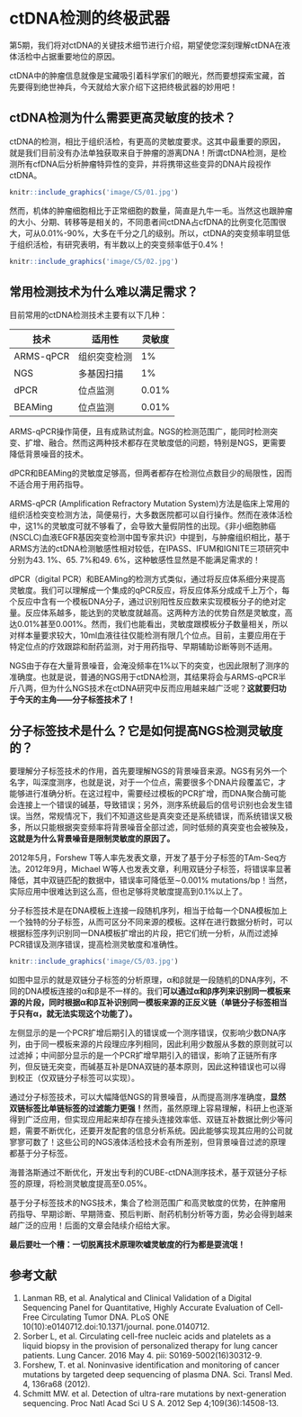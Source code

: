 # ctDNA检测的终极武器{#ultimate-weapon}

第5期，我们将对ctDNA的关键技术细节进行介绍，期望使您深刻理解ctDNA在液体活检中占据重要地位的原因。

ctDNA中的肿瘤信息就像是宝藏吸引着科学家们的眼光，然而要想探索宝藏，首先要得到绝世神兵，今天就给大家介绍下这把终极武器的妙用吧！

## ctDNA检测为什么需要更高灵敏度的技术？

ctDNA的检测，相比于组织活检，有更高的灵敏度要求。这其中最重要的原因，就是我们目前没有办法单独获取来自于肿瘤的游离DNA！所谓ctDNA检测，是检测所有cfDNA后分析肿瘤特异性的变异，并将携带这些变异的DNA片段视作ctDNA。

```r
knitr::include_graphics('image/C5/01.jpg')
```

然而，机体的肿瘤细胞相比于正常细胞的数量，简直是九牛一毛。当然这也跟肿瘤的大小、分期、转移等是相关的，不同患者间ctDNA占cfDNA的比例变化范围很大，可从0.01%-90%，大多在千分之几的级别。所以，ctDNA的突变频率明显低于组织活检，有研究表明，有半数以上的突变频率低于0.4%！

```r
knitr::include_graphics('image/C5/02.jpg')
```

## 常用检测技术为什么难以满足需求？

目前常用的ctDNA检测技术主要有以下几种：

技术|适用性|灵敏度
----|-----|-----
ARMS-qPCR|组织突变检测|1%
NGS|多基因扫描|1%
dPCR|位点监测|0.01%
BEAMing|位点监测|0.01%

ARMS-qPCR操作简便，且有成熟试剂盒。NGS的检测范围广，能同时检测突变、扩增、融合。然而这两种技术都存在灵敏度低的问题，特别是NGS，更需要降低背景噪音的技术。

dPCR和BEAMing的灵敏度足够高，但两者都存在检测位点数目少的局限性，因而不适合用于用药指导。

ARMS-qPCR (Amplification Refractory Mutation System)方法是临床上常用的组织活检突变检测方法，简便易行，大多数医院都可以自行操作。然而在液体活检中，这1%的灵敏度可就不够看了，会导致大量假阴性的出现。《非小细胞肺癌(NSCLC)血液EGFR基因突变检测中国专家共识》中提到，与肿瘤组织相比，基于ARMS方法的ctDNA检测敏感性相对较低，在IPASS、IFUM和IGNITE三项研究中分别为43. 1%、65. 7%和49. 6%，这种敏感性显然是不能满足需求的！

dPCR（digital PCR）和BEAMing的检测方式类似，通过将反应体系细分来提高灵敏度。我们可以理解成一个集成的qPCR反应，将反应体系分成成千上万个，每个反应中含有一个模板DNA分子，通过识别阳性反应数来实现模板分子的绝对定量。反应体系越多，能达到的灵敏度就越高。这两种方法的优势自然是灵敏度，高达0.01%甚至0.001%。然而，我们也能看出，灵敏度跟模板分子数量相关，所以对样本量要求较大，10ml血液往往仅能检测有限几个位点。目前，主要应用在于特定位点的疗效跟踪和耐药监测，对于用药指导、早期辅助诊断等则不适用。

NGS由于存在大量背景噪音，会淹没频率在1%以下的突变，也因此限制了测序的准确度。也就是说，普通的NGS用于ctDNA检测，其结果将会与ARMS-qPCR半斤八两，但为什么NGS技术在ctDNA研究中反而应用越来越广泛呢？**这就要归功于今天的主角——分子标签技术了！**

## 分子标签技术是什么？它是如何提高NGS检测灵敏度的？

要理解分子标签技术的作用，首先要理解NGS的背景噪音来源。NGS有另外一个名字，叫深度测序，也就是说，对于一个位点，需要很多个DNA片段覆盖它，才能够进行准确分析。在这过程中，需要经过模板的PCR扩增，而DNA聚合酶可能会连接上一个错误的碱基，导致错误；另外，测序系统最后的信号识别也会发生错误。当然，常规情况下，我们不知道这些是真突变还是系统错误，而系统错误又极多，所以只能根据突变频率将背景噪音全部过滤，同时低频的真突变也会被殃及，**这就是为什么背景噪音是限制灵敏度的原因了。**

2012年5月，Forshew T等人率先发表文章，开发了基于分子标签的TAm-Seq方法。2012年9月，Michael W等人也发表文章，利用双链分子标签，将错误率显著降低，其中双链匹配的数据中，错误率可降低至∼0.001% mutations/bp！当然，实际应用中很难达到这么高，但也足够将灵敏度提高到0.1%以上了。

分子标签技术是在DNA模板上连接一段随机序列，相当于给每一个DNA模板加上一个独特的分子标签，从而可区分不同来源的模板。这样在进行数据分析时，可以根据标签序列识别同一DNA模板扩增出的片段，把它们统一分析，从而过滤掉PCR错误及测序错误，提高检测灵敏度和准确性。

```r
knitr::include_graphics('image/C5/03.jpg')
```

如图中显示的就是双链分子标签的分析原理，α和β就是一段随机的DNA序列，不同的DNA模板连接的α和β是不一样的。我们**可以通过α和β序列来识别同一模板来源的片段，同时根据α和β互补识别同一模板来源的正反义链（单链分子标签相当于只有α，就无法实现这个功能了）。**

左侧显示的是一个PCR扩增后期引入的错误或一个测序错误，仅影响少数DNA序列，由于同一模板来源的片段理应序列相同，因此利用少数服从多数的原则就可以过滤掉；中间部分显示的是一个PCR扩增早期引入的错误，影响了正链所有序列，但反链无突变，而碱基互补是DNA双链的基本原则，因此这种错误也可以得到校正（仅双链分子标签可以实现）。

通过分子标签技术，可以大幅降低NGS的背景噪音，从而提高测序准确度，**显然双链标签比单链标签的过滤能力更强！**然而，虽然原理上容易理解，科研上也逐渐得到广泛应用，但实现应用起来却存在接头连接效率低、双链互补数据比例少等问题，需要不断优化，还要开发配套的信息分析系统。因此能够实现其应用的公司就寥寥可数了！这些公司的NGS液体活检技术会有所差别，但背景噪音过滤的原理都基于分子标签。

海普洛斯通过不断优化，开发出专利的CUBE-ctDNA测序技术，基于双链分子标签的原理，将检测灵敏度提高至0.05%。

基于分子标签技术的NGS技术，集合了检测范围广和高灵敏度的优势，在肿瘤用药指导、早期诊断、早期筛查、预后判断、耐药机制分析等方面，势必会得到越来越广泛的应用！后面的文章会陆续介绍给大家。

**最后要吐一个槽：一切脱离技术原理吹嘘灵敏度的行为都是耍流氓！**

## 参考文献{#ref .unnumbered}

1. Lanman RB, et al. Analytical and Clinical Validation of a Digital Sequencing Panel for Quantitative, Highly Accurate Evaluation of Cell-Free Circulating Tumor DNA. PLoS ONE 10(10):e0140712.doi:10.1371/journal. pone.0140712.
2. Sorber L, et al. Circulating cell-free nucleic acids and platelets as a liquid biopsy in the provision of personalized therapy for lung cancer patients. Lung Cancer. 2016 May 4. pii: S0169-5002(16)30312-9.
3. Forshew, T. et al. Noninvasive identification and monitoring of cancer mutations by targeted deep sequencing of plasma DNA. Sci. Transl Med. 4, 136ra68 (2012).
4. Schmitt MW. et al. Detection of ultra-rare mutations by next-generation sequencing. Proc Natl Acad Sci U S A. 2012 Sep 4;109(36):14508-13.

